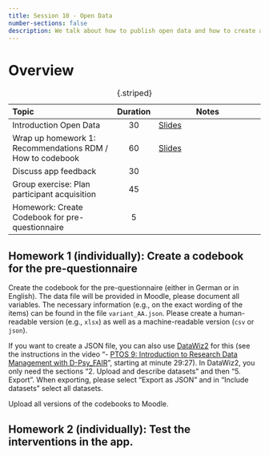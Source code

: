 ---
title: Session 10 - Open Data
number-sections: false
description: We talk about how to publish open data and how to create a codebook.
---

# Overview

| Topic                                                     | Duration | Notes                                                            |
| :-------------------------------------------------------- | :------: | ---------------------------------------------------------------- |
| Introduction Open Data                                    |    30    | [Slides](../slides/Open_Data_Primer/Open_Data_Primer.qmd)        |
| Wrap up homework 1: Recommendations RDM / How to codebook |    60    | [Slides](../slides/pdfs/Schoenbrodt_2024_Open_Data_Codebook.pdf) |
| Discuss app feedback                                      |    30    |                                                                  |
| Group exercise: Plan participant acquisition              |    45    |                                                                  |
| Homework: Create Codebook for pre-questionnaire           |    5     |                                                                  |

: {.striped}


## Homework 1 (individually): Create a codebook for the pre-questionnaire

Create the codebook for the pre-questionnaire (either in German or in English). The data file will be provided in Moodle, please document all variables. The necessary information (e.g., on the exact wording of the items) can be found in the file `variant_AA.json`. Please create a human-readable version (e.g., `xlsx`) as well as a machine-readable version (`csv` or `json`).

If you want to create a JSON file, you can also use [DataWiz2](https://datawiz2.dev.zpid.de) for this (see the instructions in the video "- [PTOS 9: Introduction to Research Data Management with D-Psy_FAIR](https://zpid.cloud.panopto.eu/Panopto/Pages/Viewer.aspx?id=a8a6b29f-959e-44b2-b829-af5500be5bc7)", starting at minute 29:27).
In DataWiz2, you only need the sections "2. Upload and describe datasets" and then "5. Export".
When exporting, please select "Export as JSON" and in "Include datasets" select all datasets.

Upload all versions of the codebooks to Moodle.

## Homework 2 (individually): Test the interventions in the app.
